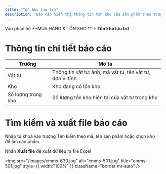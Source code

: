```yaml
---
title: "Tồn kho lưu trữ"
description: "Báo cáo hiển thị thông tin tồn kho của sản phẩm theo từng kho"
---
```


Vào phần hệ **MUA HÀNG & TỒN KHO  **-\> **Tồn kho lưu trữ**

# Thông tin chi tiết báo cáo

| Trường             | Mô tả                                                     |
| ------------------ | --------------------------------------------------------- |
| Vật tư             | Thông tin vật tư: ảnh, mã vật tư, tên vật tư, đơn vị tính |
| Kho                | Kho đang có tồn kho                                       |
| Số lượng trong kho | Số lượng tồn kho hiện tại của vật tư trong kho            |

# Tìm kiếm và xuất file báo cáo

Nhập từ khoá vào trường Tìm kiếm theo mã, tên sản phẩm hoặc chọn kho để tìm sản phẩm.

Nhấn **Xuất file** để xuất dữ liệu ra file Excel

<img
  src="/images/cmms-630.jpg"
  alt="cmms-501.jpg"
  title="cmms-501.jpg"
  style={{ width:"100%" }}
  className="border mr-auto"
/>